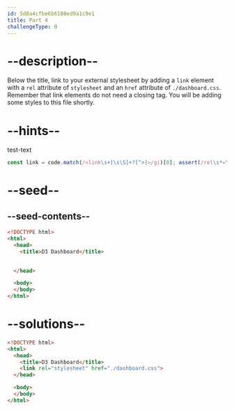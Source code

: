 ```yaml
---
id: 5d8a4cfbe6b6180ed9a1c9e1
title: Part 4
challengeType: 0
---
```


# --description--

Below the title, link to your external stylesheet by adding a `link` element with a `rel` attribute of `stylesheet` and an `href` attribute of `./dashboard.css`. Remember that link elements do not need a closing tag. You will be adding some styles to this file shortly.

# --hints--

test-text

```js
const link = code.match(/<link\s+[\s\S]+?[^>]>/gi)[0]; assert(/rel\s*=\s*('|")\s*stylesheet\s*\1/gi.test(link) && /href\s*=\s*('|")\s*(.\/)?dashboard\.css\s*\1/gi.test(link));
```

# --seed--

## --seed-contents--

```html
<!DOCTYPE html>
<html>
  <head>
    <title>D3 Dashboard</title>

    
  </head>

  <body>
  </body>
</html>
```

# --solutions--

```html
<!DOCTYPE html>
<html>
  <head>
    <title>D3 Dashboard</title>
    <link rel="stylesheet" href="./dashboard.css">
  </head>

  <body>
  </body>
</html>
```

